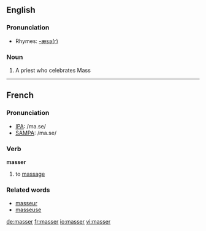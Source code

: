 ==English==

===Pronunciation===
*Rhymes: [[Rhymes:English:-æsə(r)|-æsə(r)]]

===Noun===
{{en-noun}}
#{{obsolete}} A priest who celebrates Mass 

----
==French==

===Pronunciation===
*[[w:IPA|IPA]]: /ma.se/
*[[w:SAMPA|SAMPA]]: /ma.se/

===Verb===
'''masser'''

# to [[massage]]

===Related words===
*[[masseur]]
*[[masseuse]]

[[de:masser]]
[[fr:masser]]
[[io:masser]]
[[vi:masser]]